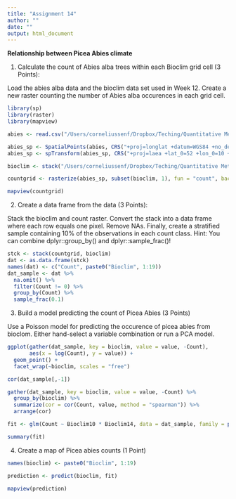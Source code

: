 ```yaml
---
title: "Assignment 14"
author: ""
date: ""
output: html_document
---
```


**Relationship between Picea Abies climate**

1) Calculate the count of Abies alba trees within each Bioclim grid cell (3 Points): 

Load the abies alba data and the bioclim data set used in Week 12. Create a new raster counting the number of Abies alba occurences in each grid cell.

```r
library(sp)
library(raster)
library(mapview)

abies <- read.csv("/Users/corneliussenf/Dropbox/Teching/Quantitative Methods/Week-14/data/abiesalba.csv")

abies_sp <- SpatialPoints(abies, CRS("+proj=longlat +datum=WGS84 +no_defs +ellps=WGS84 +towgs84=0,0,0"))
abies_sp <- spTransform(abies_sp, CRS("+proj=laea +lat_0=52 +lon_0=10 +x_0=4321000 +y_0=3210000 +ellps=GRS80 +towgs84=0,0,0,0,0,0,0 +units=m +no_defs"))

bioclim <- stack("/Users/corneliussenf/Dropbox/Teching/Quantitative Methods/Week-14/data/bioclim.tif")

countgrid <- rasterize(abies_sp, subset(bioclim, 1), fun = "count", background = 0)

mapview(countgrid)
```

2) Create a data frame from the data (3 Points): 

Stack the bioclim and count raster. Convert the stack into a data frame where each row equals one pixel. Remove NAs. Finally, create a stratified sample containing 10% of the observations in each count class. Hint: You can combine dplyr::group_by() and dplyr::sample_frac()!

```r
stck <- stack(countgrid, bioclim)
dat <- as.data.frame(stck)
names(dat) <- c("Count", paste0("Bioclim", 1:19))
dat_sample <- dat %>%
  na.omit() %>%
  filter(Count != 0) %>%
  group_by(Count) %>%
  sample_frac(0.1)
```

3) Build a model predicting the count of Picea Abies (3 Points)

Use a Poisson model for predicting the occurence of picea abies from bioclom. Either hand-select a variable combination or run a PCA model.

```r
ggplot(gather(dat_sample, key = bioclim, value = value, -Count), 
       aes(x = log(Count), y = value)) +
  geom_point() +
  facet_wrap(~bioclim, scales = "free")

cor(dat_sample[,-1])

gather(dat_sample, key = bioclim, value = value, -Count) %>%
  group_by(bioclim) %>%
  summarize(cor = cor(Count, value, method = "spearman")) %>%
  arrange(cor)

fit <- glm(Count ~ Bioclim10 * Bioclim14, data = dat_sample, family = poisson("log"))

summary(fit)
```

4) Create a map of Picea abies counts (1 Point)

```r
names(bioclim) <- paste0("Bioclim", 1:19)

prediction <- predict(bioclim, fit)

mapview(prediction)
```

